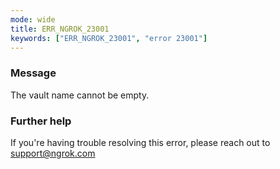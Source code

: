 ```yaml
---
mode: wide
title: ERR_NGROK_23001
keywords: ["ERR_NGROK_23001", "error 23001"]
---
```



### Message

The vault name cannot be empty.

<ErrorDetails />

### Further help

If you're having trouble resolving this error, please reach out to [support@ngrok.com](mailto:support@ngrok.com?subject=Help%20with%20ERR_NGROK_23001)
